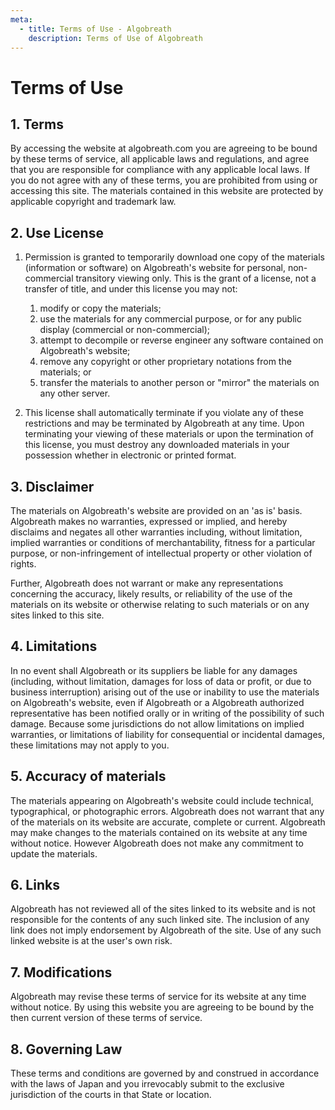 ```yaml
---
meta:
  - title: Terms of Use - Algobreath
    description: Terms of Use of Algobreath
---
```


# Terms of Use

## 1. Terms

By accessing the website at algobreath.com you are agreeing to be bound by these terms of service, all applicable laws and regulations, and agree that you are responsible for compliance with any applicable local laws. If you do not agree with any of these terms, you are prohibited from using or accessing this site. The materials contained in this website are protected by applicable copyright and trademark law.


## 2. Use License

1. Permission is granted to temporarily download one copy of the materials (information or software) on Algobreath's website for personal, non-commercial transitory viewing only. This is the grant of a license, not a transfer of title, and under this license you may not:

    1. modify or copy the materials;
    2. use the materials for any commercial purpose, or for any public display (commercial or non-commercial);
    3. attempt to decompile or reverse engineer any software contained on Algobreath's website;
    4. remove any copyright or other proprietary notations from the materials; or
    5. transfer the materials to another person or "mirror" the materials on any other server.

2. This license shall automatically terminate if you violate any of these restrictions and may be terminated by Algobreath at any time. Upon terminating your viewing of these materials or upon the termination of this license, you must destroy any downloaded materials in your possession whether in electronic or printed format.


## 3. Disclaimer

The materials on Algobreath's website are provided on an 'as is' basis. Algobreath makes no warranties, expressed or implied, and hereby disclaims and negates all other warranties including, without limitation, implied warranties or conditions of merchantability, fitness for a particular purpose, or non-infringement of intellectual property or other violation of rights.

Further, Algobreath does not warrant or make any representations concerning the accuracy, likely results, or reliability of the use of the materials on its website or otherwise relating to such materials or on any sites linked to this site.


## 4. Limitations

In no event shall Algobreath or its suppliers be liable for any damages (including, without limitation, damages for loss of data or profit, or due to business interruption) arising out of the use or inability to use the materials on Algobreath's website, even if Algobreath or a Algobreath authorized representative has been notified orally or in writing of the possibility of such damage. Because some jurisdictions do not allow limitations on implied warranties, or limitations of liability for consequential or incidental damages, these limitations may not apply to you.


## 5. Accuracy of materials

The materials appearing on Algobreath's website could include technical, typographical, or photographic errors. Algobreath does not warrant that any of the materials on its website are accurate, complete or current. Algobreath may make changes to the materials contained on its website at any time without notice. However Algobreath does not make any commitment to update the materials.


## 6. Links

Algobreath has not reviewed all of the sites linked to its website and is not responsible for the contents of any such linked site. The inclusion of any link does not imply endorsement by Algobreath of the site. Use of any such linked website is at the user's own risk.


## 7. Modifications

Algobreath may revise these terms of service for its website at any time without notice. By using this website you are agreeing to be bound by the then current version of these terms of service.


## 8. Governing Law

These terms and conditions are governed by and construed in accordance with the laws of Japan and you irrevocably submit to the exclusive jurisdiction of the courts in that State or location.
